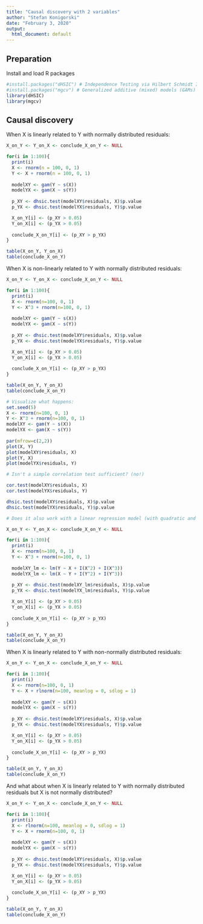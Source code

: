 ```yaml
---
title: "Causal discovery with 2 variables"
author: "Stefan Konigorski"
date: "February 3, 2020"
output:
  html_document: default
---
```


## Preparation

Install and load R packages

```r
#install.packages("dHSIC") # Independence Testing via Hilbert Schmidt Independence Criterion, https://cran.r-project.org/web/packages/dHSIC/index.html
#install.packages("mgcv") # Generalized additive (mixed) models (GAMs) and extensions, https://cran.r-project.org/web/packages/mgcv/index.html 
library(dHSIC)
library(mgcv)
```

## Causal discovery

When X is linearly related to Y with normally distributed residuals:

```r
X_on_Y <- Y_on_X <- conclude_X_on_Y <- NULL

for(i in 1:100){
  print(i)
  X <- rnorm(n = 100, 0, 1)
  Y <- X + rnorm(n = 100, 0, 1)
  
  modelXY <- gam(Y ~ s(X))
  modelYX <- gam(X ~ s(Y))
  
  p_XY <- dhsic.test(modelXY$residuals, X)$p.value
  p_YX <- dhsic.test(modelYX$residuals, Y)$p.value

  X_on_Y[i] <- (p_XY > 0.05)  
  Y_on_X[i] <- (p_YX > 0.05)
  
  conclude_X_on_Y[i] <- (p_XY > p_YX)  
}

table(X_on_Y, Y_on_X)
table(conclude_X_on_Y)
```

When X is non-linearly related to Y with normally distributed residuals:

```r
X_on_Y <- Y_on_X <- conclude_X_on_Y <- NULL

for(i in 1:100){
  print(i)
  X <- rnorm(n=100, 0, 1)
  Y <- X^3 + rnorm(n=100, 0, 1)
  
  modelXY <- gam(Y ~ s(X))
  modelYX <- gam(X ~ s(Y))
  
  p_XY <- dhsic.test(modelXY$residuals, X)$p.value
  p_YX <- dhsic.test(modelYX$residuals, Y)$p.value

  X_on_Y[i] <- (p_XY > 0.05)  
  Y_on_X[i] <- (p_YX > 0.05)
  
  conclude_X_on_Y[i] <- (p_XY > p_YX)  
}

table(X_on_Y, Y_on_X)
table(conclude_X_on_Y)
```

```r
# Visualize what happens:
set.seed(5)
X <- rnorm(n=100, 0, 1)
Y <- X^3 + rnorm(n=100, 0, 1)
modelXY <- gam(Y ~ s(X))
modelYX <- gam(X ~ s(Y))
  
par(mfrow=c(2,2)) 
plot(X, Y)
plot(modelXY$residuals, X)
plot(Y, X)
plot(modelYX$residuals, Y)
```

```r
# Isn't a simple correlation test sufficient? (no!)

cor.test(modelXY$residuals, X)
cor.test(modelYX$residuals, Y)

dhsic.test(modelXY$residuals, X)$p.value
dhsic.test(modelYX$residuals, Y)$p.value
```

```r
# Does it also work with a linear regression model (with quadratic and cubic terms)? (yes)

X_on_Y <- Y_on_X <- conclude_X_on_Y <- NULL

for(i in 1:100){
  print(i)
  X <- rnorm(n=100, 0, 1)
  Y <- X^3 + rnorm(n=100, 0, 1)
  
  modelXY_lm <- lm(Y ~ X + I(X^2) + I(X^3))
  modelYX_lm <- lm(X ~ Y + I(Y^2) + I(Y^3))
  
  p_XY <- dhsic.test(modelXY_lm$residuals, X)$p.value
  p_YX <- dhsic.test(modelYX_lm$residuals, Y)$p.value

  X_on_Y[i] <- (p_XY > 0.05)  
  Y_on_X[i] <- (p_YX > 0.05)
  
  conclude_X_on_Y[i] <- (p_XY > p_YX)  
}

table(X_on_Y, Y_on_X)
table(conclude_X_on_Y)
```

When X is linearly related to Y with non-normally distributed residuals:

```r
X_on_Y <- Y_on_X <- conclude_X_on_Y <- NULL

for(i in 1:100){
  print(i)
  X <- rnorm(n=100, 0, 1)
  Y <- X + rlnorm(n=100, meanlog = 0, sdlog = 1)
  
  modelXY <- gam(Y ~ s(X))
  modelYX <- gam(X ~ s(Y))
  
  p_XY <- dhsic.test(modelXY$residuals, X)$p.value
  p_YX <- dhsic.test(modelYX$residuals, Y)$p.value

  X_on_Y[i] <- (p_XY > 0.05)  
  Y_on_X[i] <- (p_YX > 0.05)
  
  conclude_X_on_Y[i] <- (p_XY > p_YX)  
}

table(X_on_Y, Y_on_X)
table(conclude_X_on_Y)
```

And what about when X is linearly related to Y with normally distributed residuals but X is not normally distributed?

```r
X_on_Y <- Y_on_X <- conclude_X_on_Y <- NULL

for(i in 1:100){
  print(i)
  X <- rlnorm(n=100, meanlog = 0, sdlog = 1) 
  Y <- X + rnorm(n=100, 0, 1)
  
  modelXY <- gam(Y ~ s(X))
  modelYX <- gam(X ~ s(Y))
  
  p_XY <- dhsic.test(modelXY$residuals, X)$p.value
  p_YX <- dhsic.test(modelYX$residuals, Y)$p.value

  X_on_Y[i] <- (p_XY > 0.05)  
  Y_on_X[i] <- (p_YX > 0.05)
  
  conclude_X_on_Y[i] <- (p_XY > p_YX)  
}

table(X_on_Y, Y_on_X)
table(conclude_X_on_Y)
```

